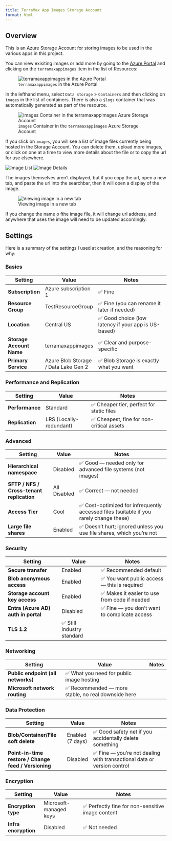 ```yaml
---
title: TerraMax App Images Storage Account
format: html
---
```


<!-- quarto render architecture\azure\terramaxappimages\terramaxappimages.qmd -->

## Overview
This is an Azure Storage Account for storing images to be used in the various apps in this project.  

You can view exisiting images or add more by going to the [Azure Portal](../azure-services/azure-portal.html) and clicking on the `terramaxappimages` item in the list of Resources:

![`terramaxappimages` in the Azure Portal](../../../images/Portal_App_Images.png)

In the lefthand menu, select `Data storage` > `Containers` and then clicking on `images` in the list of containers.  There is also a `$logs` container that was automatically generated as part of the resource.

![`images` Container in the `terramaxappimages` Azure Storage Account](../../../images/app-images-container.png)

If you click on `images`, you will see a list of image files currently being hosted in the Storage Account.  You can delete them, upload more images, or click on one at a time to view more details about the file or to copy the url for use elsewhere.  

![Image List](../../../images/app-images-list.png)
![Image Details](../../../images/app-images-details.png)

The images themselves aren't displayed, but if you copy the url, open a new tab, and paste the url into the searchbar, then it will open a display of the image.

![Viewing image in a new tab](../../../images/image-pasted-url.png)

If you change the name o fthe image file, it will change url address, and anywhere that uses the image will need to be updated accordingly.

## Settings

Here is a summary of the settings I used at creation, and the reasoning for why:

### Basics

| Setting                  | Value                                | Notes                                               |
| ------------------------ | ------------------------------------ | --------------------------------------------------- |
| **Subscription**         | Azure subscription 1                 | ✅ Fine                                              |
| **Resource Group**       | TestResourceGroup                    | ✅ Fine (you can rename it later if needed)          |
| **Location**             | Central US                           | ✅ Good choice (low latency if your app is US-based) |
| **Storage Account Name** | terramaxappimages                    | ✅ Clear and purpose-specific                        |
| **Primary Service**      | Azure Blob Storage / Data Lake Gen 2 | ✅ Blob Storage is exactly what you want             |

### Performance and Replication

| Setting         | Value                   | Notes                                    |
| --------------- | ----------------------- | ---------------------------------------- |
| **Performance** | Standard                | ✅ Cheaper tier, perfect for static files |
| **Replication** | LRS (Locally-redundant) | ✅ Cheapest, fine for non-critical assets |

### Advanced

| Setting                                   | Value        | Notes                                                                                  |
| ----------------------------------------- | ------------ | -------------------------------------------------------------------------------------- |
| **Hierarchical namespace**                | Disabled     | ✅ Good — needed only for advanced file systems (not images)                            |
| **SFTP / NFS / Cross-tenant replication** | All Disabled | ✅ Correct — not needed                                                                 |
| **Access Tier**                           | Cool         | ✅ Cost-optimized for infrequently accessed files (suitable if you rarely change these) |
| **Large file shares**                     | Enabled      | ✅ Doesn’t hurt; ignored unless you use file shares, which you're not                   |

### Security

| Setting                             | Value                     | Notes                                        |
| ----------------------------------- | ------------------------- | -------------------------------------------- |
| **Secure transfer**                 | Enabled                   | ✅ Recommended default                        |
| **Blob anonymous access**           | Enabled                   | ✅ You want public access — this is required  |
| **Storage account key access**      | Enabled                   | ✅ Makes it easier to use from code if needed |
| **Entra (Azure AD) auth in portal** | Disabled                  | ✅ Fine — you don't want to complicate access |
| **TLS 1.2**                         | ✅ Still industry standard |                                              |

### Networking

| Setting                            | Value                                              | Notes |
| ---------------------------------- | -------------------------------------------------- | ----- |
| **Public endpoint (all networks)** | ✅ What you need for public image hosting           |       |
| **Microsoft network routing**      | ✅ Recommended — more stable, no real downside here |       |

### Data Protection

| Setting                                              | Value            | Notes                                                                  |
| ---------------------------------------------------- | ---------------- | ---------------------------------------------------------------------- |
| **Blob/Container/File soft delete**                  | Enabled (7 days) | ✅ Good safety net if you accidentally delete something                 |
| **Point-in-time restore / Change feed / Versioning** | Disabled         | ✅ Fine — you're not dealing with transactional data or version control |

### Encryption

| Setting              | Value                  | Notes                                            |
| -------------------- | ---------------------- | ------------------------------------------------ |
| **Encryption type**  | Microsoft-managed keys | ✅ Perfectly fine for non-sensitive image content |
| **Infra encryption** | Disabled               | ✅ Not needed                                     |
